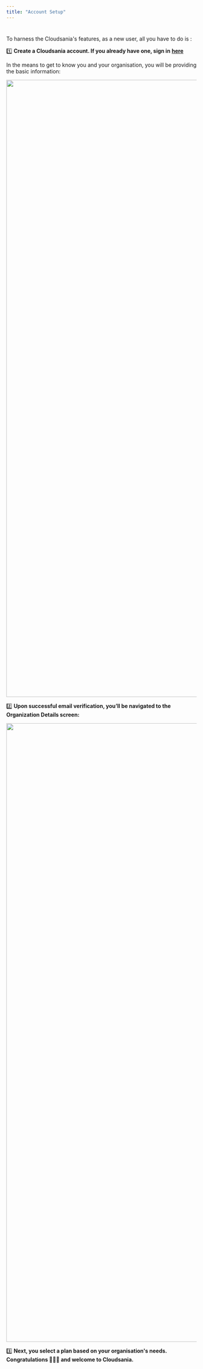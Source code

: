 ```yaml
---
title: "Account Setup"
---
```


#

To harness the Cloudsania's features, as a new user, all you have to do is :

1️⃣ **Create a Cloudsania account. If you already have one, sign in** [**here**](https://console.cloudsania.com/auth/sign-in)​

In the means to get to know you and your organisation, you will be providing the basic information:

<img height="1628" width="2880" src="https://files.gitbook.com/v0/b/gitbook-x-prod.appspot.com/o/spaces%2F9D0JTnpRisktkAiaEL7H%2Fuploads%2FZRaBt5nIRmhn3ErALdmu%2FScreenshot%202024-10-02%20at%2007.44.34.png?alt=media&token=ed050f24-b3b3-46a9-9146-e2167d1beecd" />

2️⃣  **Upon successful email verification, you’ll be navigated to the Organization Details screen:**

<img height="1632" width="2880" src="https://files.gitbook.com/v0/b/gitbook-x-prod.appspot.com/o/spaces%2F9D0JTnpRisktkAiaEL7H%2Fuploads%2FXeyODb3yzRskT91LxI8o%2FScreenshot%202024-10-02%20at%2007.50.26.png?alt=media&token=64b9660c-2144-4ae2-ae6e-a5c4b67b2b5e" />

3️⃣ **Next, you select a plan based on your organisation's needs.**&#x20;
**Congratulations 🎊🎊🎊 and welcome to Cloudsania.**